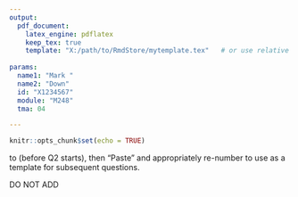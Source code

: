 ---
output:
  pdf_document:
    latex_engine: pdflatex
    keep_tex: true
    template: "X:/path/to/RmdStore/mytemplate.tex"   # or use relative path
    
params:
  name1: "Mark "
  name2: "Down"
  id: "X1234567"
  module: "M248"
  tma: 04

---

```{r setup, include=FALSE}
knitr::opts_chunk$set(echo = TRUE)
```

<!-- 
Suggestion: "Copy" from <\!-- % Q1 a --> to \vspace{30mm} (before Q2 starts), then "Paste" and 
appropriately re-number to use as a template for subsequent questions.

DO NOT ADD \begin{document} ... \end{document} AS THAT IS DONE NY THE TEMPLATE FILE.
-->



<!-- % Q1 a -->
\marginnote{\raggedleft \textbf{Q1 a}}<!-- [5mm] -->\vspace{-5mm}
\refstepcounter{Eq}

The concentration of substance in the blood is modelled by \(f(t)=Ae^{kt} \, (t \ge 1) \).

At 2 hours:
\begin{align}
	Ae^{2t} &= 195 \\
	\intertext{And, at 10 hours the concentration is:}
	Ae^{10k} &= 98 \\
	\intertext{We eliminate \(A\) by dividing equation (2) by equation (1):}
	\frac{Ae^{10k}}{Ae^{2k}} &= \frac{98}{195} \nonumber \\
	e^{10k-2k} &= \frac{98}{195} \nonumber \\
	8k &= \ln \left(\frac{98}{195}\right) \nonumber \\
	k &= \frac{ \ln \left(\frac{98}{195}\right)}{8} \nonumber \\
	k &= -0.0860... \nonumber \\
	\intertext{So the constant \(k\) is -0.0860 (3 s.f.). We then find the value of constant \(A\) by substitution into equation (2):}
	Ae^{10k} &= 98 \nonumber \\
	Ae^{10 \times -0.0860...} &= 98 \nonumber \\
	A &= \frac{98}{e^{-0.860...}} \nonumber \\
	&= 231.599...
\end{align}
So, constant \(A=232\) and constant \(k=-0.0860\) (3 sf).

\vspace{20mm}

<!-- % Q1 b -->
\marginnote{\raggedleft \textbf{b}}<!-- [5mm] -->\vspace{-5mm}
The blood concentration falls to 3 ng/ml when \(f(t)=3\). Therefore:
\begin{align}
	Ae^{kt} &= 3 \nonumber \\
	\intertext{Re-arranging to make \(t\) the subject of the equation:}
	e^{kt} &= \frac{3}{A} \nonumber \\
	kt &= \ln \left(\frac{3}{A}\right) \\
	t &= \frac{\ln \left(\frac{3}{A}\right)}{k} \nonumber \\
	\intertext{Substituting our calculated values for \(A\) and \(k\):}
	t &=  \frac{\ln \left(\frac{3}{231.599...}\right)}{-0.0860...} \nonumber \\
	&= 50.537... \nonumber 
\end{align}
So, the blood concentration falls to 3 ng/ml after 51 hours (to nearest hour).
	
\vspace{30mm}

<!-- % Q2 -->
\marginnote{\raggedleft \textbf{Q2}}<!-- [5mm] -->\vspace{-5mm}
\refstepcounter{Eq}

To define the columns in the table of signs, we consider the values of \(x\) when \(5-2x=0\) and \(3x+4=0\), and also the open intervals on either side of each of these values of \(x\).
\begin{align}
	\text{When:} \qquad 5-2x &= 0 \nonumber \\
	x &= \frac{5}{2} \\
	\text{And when:} \qquad 3x+4 &= 0 \nonumber \\
	x &= -\frac{4}{3}
\end{align}
 
 In this case, we are looking for intervals in a solution set which contain a negative quotient to satisfy the condition that  \(\frac{5-2x}{3x+4}<0\).
 
\begin{tabular}{ | l | c | c | c | c | c | }	%{ |l|c|c| }
\cline{2-6}
\multicolumn{1}{l|}{} 
& \hspace{3mm} \((- \infty, -\frac{4}{3})\) \hspace{3mm}
& \hspace{3mm} \(-\frac{4}{3}\) \hspace{3mm}
& \hspace{3mm}  \((-\frac{4}{3},\frac{5}{2})\) \hspace{3mm} 
& \hspace{3mm} \(\frac{5}{2}\) \hspace{3mm}
& \hspace{3mm} \((\frac{5}{2}, \infty)\) \hspace{3mm} 
\\
\hline
\(5-2x\) & + & + & + & 0 & - \\
\hline
\(3x+4\) & - & 0 & + & + & + \\
\hline
\(\frac{5-2x}{3x+4}\) & - & * & + & 0 & - \\
\hline
\end{tabular}

\vspace{30mm}

<!-- % Q3 a (iii) -->
\marginnote{\raggedleft \textbf{Q3 a (iii)}}<!-- [5mm] -->\vspace{-5mm}
\refstepcounter{Eq}

The completed square form of \(f(x)=x^2+4x+1\) is:
\begin{align}
	f(x) &= [x^2+4x]+1 \nonumber \\
	&= [(x+2)^2-4]+1 \\
	&= (x+2)^2-3 \nonumber 
\end{align}
 This is equivalent to \(f(x)=(x+a)^2-b\), where \(a=2\) and \(b=3\).
